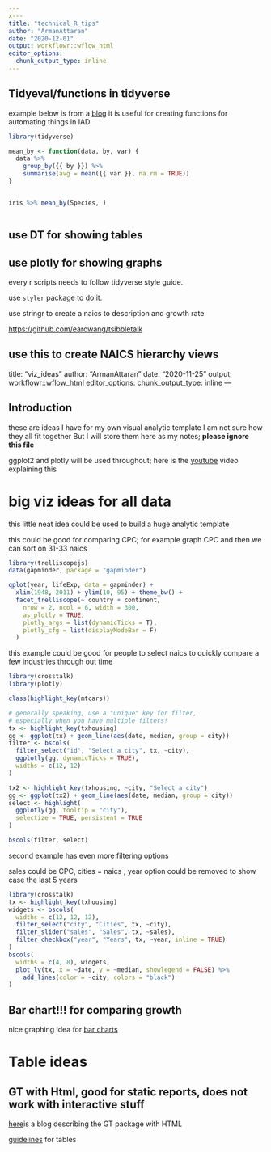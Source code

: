 ```yaml
---
x---
title: "technical_R_tips" 
author: "ArmanAttaran"
date: "2020-12-01"
output: workflowr::wflow_html
editor_options:
  chunk_output_type: inline
---
```


## Tidyeval/functions in tidyverse

example below is from a [blog](https://www.tidyverse.org/blog/2020/02/glue-strings-and-tidy-eval/) it is useful for creating functions for automating things in IAD

```r

library(tidyverse)

mean_by <- function(data, by, var) {
  data %>%
    group_by({{ by }}) %>%
    summarise(avg = mean({{ var }}, na.rm = TRUE))
}


iris %>% mean_by(Species, )



```

## use DT for showing tables

## use plotly for showing graphs

every r scripts needs to follow tidyverse style guide.

use `styler` package to do it.

use stringr to create a naics to description and growth rate

<https://github.com/earowang/tsibbletalk>

use this to create NAICS hierarchy views
---
title: "viz_ideas"
author: "ArmanAttaran"
date: "2020-11-25"
output: workflowr::wflow_html
editor_options:
  chunk_output_type: inline
---

## Introduction

these are ideas I have for my own visual analytic template I am not sure how they all fit together But I will store them here as my notes; **please ignore this file**

ggplot2 and plotly will be used throughout; here is the [youtube](https://www.youtube.com/watch?v=h29g21z0a68&t=7867s) video explaining this

# big viz ideas for all data

this little neat idea could be used to build a huge analytic template

this could be good for comparing CPC; for example graph CPC and then we can sort on 31-33 naics

```r
library(trelliscopejs)
data(gapminder, package = "gapminder")

qplot(year, lifeExp, data = gapminder) +
  xlim(1948, 2011) + ylim(10, 95) + theme_bw() +
  facet_trelliscope(~ country + continent,
    nrow = 2, ncol = 6, width = 300, 
    as_plotly = TRUE, 
    plotly_args = list(dynamicTicks = T),
    plotly_cfg = list(displayModeBar = F)
  )

```

this example could be good for people to select naics to quickly compare a few industries through out time

```r
library(crosstalk)
library(plotly)

class(highlight_key(mtcars))

# generally speaking, use a "unique" key for filter, 
# especially when you have multiple filters!
tx <- highlight_key(txhousing)
gg <- ggplot(tx) + geom_line(aes(date, median, group = city))
filter <- bscols(
  filter_select("id", "Select a city", tx, ~city),
  ggplotly(gg, dynamicTicks = TRUE),
  widths = c(12, 12)
)

tx2 <- highlight_key(txhousing, ~city, "Select a city")
gg <- ggplot(tx2) + geom_line(aes(date, median, group = city))
select <- highlight(
  ggplotly(gg, tooltip = "city"), 
  selectize = TRUE, persistent = TRUE
)

bscols(filter, select)
```

second example has even more filtering options

sales could be CPC, cities = naics ; year option could be removed to show case the last 5 years

```r
library(crosstalk)
tx <- highlight_key(txhousing)
widgets <- bscols(
  widths = c(12, 12, 12),
  filter_select("city", "Cities", tx, ~city),
  filter_slider("sales", "Sales", tx, ~sales),
  filter_checkbox("year", "Years", tx, ~year, inline = TRUE)
)
bscols(
  widths = c(4, 8), widgets, 
  plot_ly(tx, x = ~date, y = ~median, showlegend = FALSE) %>% 
    add_lines(color = ~city, colors = "black")
)
```

## Bar chart!!! for comparing growth

nice graphing idea for [bar charts](https://themockup.blog/posts/2020-09-04-10-table-rules-in-r/)

# Table ideas

## GT with Html, good for static reports, does not work with interactive stuff

[here](https://themockup.blog/posts/2020-10-31-embedding-custom-features-in-gt-tables/)is a blog describing the GT package with HTML

[guidelines](https://themockup.blog/posts/2020-09-04-10-table-rules-in-r/) for tables
